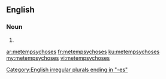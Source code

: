 ==English==

===Noun===
{{head|en|plural}}

# {{plural of|metempsychosis|lang=en|nocat=1}}

[[Category:English irregular plurals ending in "-es"]]

[[ar:metempsychoses]]
[[fr:metempsychoses]]
[[ku:metempsychoses]]
[[my:metempsychoses]]
[[vi:metempsychoses]]